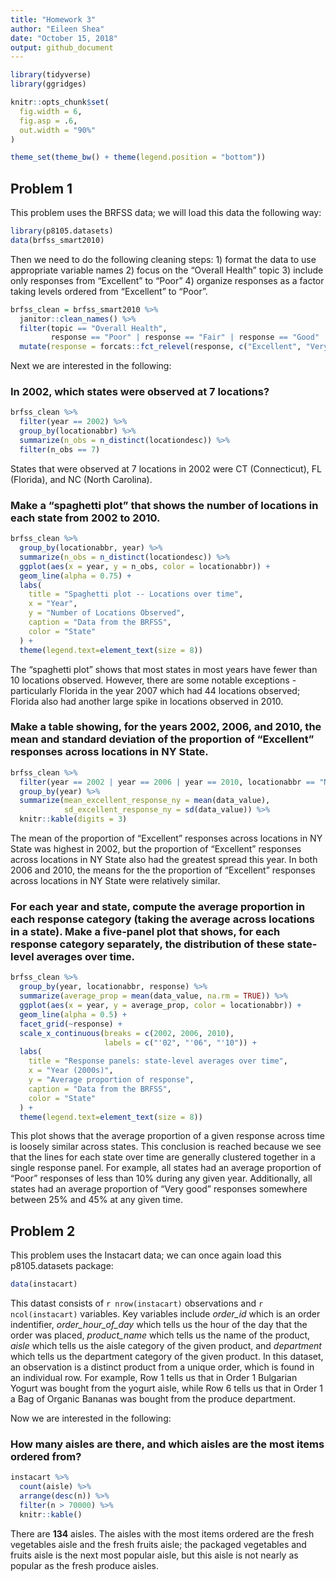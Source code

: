 ```yaml
---
title: "Homework 3"
author: "Eileen Shea"
date: "October 15, 2018"
output: github_document
---
```


```r
library(tidyverse)
library(ggridges)

knitr::opts_chunk$set(
  fig.width = 6,
  fig.asp = .6,
  out.width = "90%"
)

theme_set(theme_bw() + theme(legend.position = "bottom"))
```

## Problem 1

This problem uses the BRFSS data; we will load this data the following way:

```r
library(p8105.datasets)
data(brfss_smart2010)
```

Then we need to do the following cleaning steps: 1) format the data to use appropriate variable names 2) focus on the “Overall Health” topic
3) include only responses from “Excellent” to “Poor” 4) organize responses as a factor taking levels ordered from “Excellent” to “Poor”.

```r
brfss_clean = brfss_smart2010 %>% 
  janitor::clean_names() %>% 
  filter(topic == "Overall Health",
         response == "Poor" | response == "Fair" | response == "Good" | response == "Very good" | response == "Excellent") %>% 
  mutate(response = forcats::fct_relevel(response, c("Excellent", "Very good", "Good", "Fair", "Poor"))) 
```

Next we are interested in the following:

### In 2002, which states were observed at 7 locations?

```r
brfss_clean %>% 
  filter(year == 2002) %>% 
  group_by(locationabbr) %>% 
  summarize(n_obs = n_distinct(locationdesc)) %>%
  filter(n_obs == 7)
```

States that were observed at 7 locations in 2002 were CT (Connecticut), FL (Florida), and NC (North Carolina).

### Make a “spaghetti plot” that shows the number of locations in each state from 2002 to 2010.

```r
brfss_clean %>% 
  group_by(locationabbr, year) %>% 
  summarize(n_obs = n_distinct(locationdesc)) %>% 
  ggplot(aes(x = year, y = n_obs, color = locationabbr)) +
  geom_line(alpha = 0.75) +
  labs(
    title = "Spaghetti plot -- Locations over time",
    x = "Year",
    y = "Number of Locations Observed",
    caption = "Data from the BRFSS",
    color = "State"
  ) + 
  theme(legend.text=element_text(size = 8))
```

The "spaghetti plot" shows that most states in most years have fewer than 10 locations observed. However, there are some notable exceptions - particularly Florida in the year 2007 which had 44 locations observed; Florida also had another large spike in locations observed in 2010. 

### Make a table showing, for the years 2002, 2006, and 2010, the mean and standard deviation of the proportion of “Excellent” responses across locations in NY State.

```r
brfss_clean %>% 
  filter(year == 2002 | year == 2006 | year == 2010, locationabbr == "NY", response == "Excellent") %>% 
  group_by(year) %>%
  summarize(mean_excellent_response_ny = mean(data_value),
            sd_excellent_response_ny = sd(data_value)) %>% 
  knitr::kable(digits = 3)
```

The mean of the proportion of "Excellent" responses across locations in NY State was highest in 2002, but the proportion of "Excellent" responses across locations in NY State also had the greatest spread this year. In both 2006 and 2010, the means for the the proportion of "Excellent" responses across locations in NY State were relatively similar. 

### For each year and state, compute the average proportion in each response category (taking the average across locations in a state). Make a five-panel plot that shows, for each response category separately, the distribution of these state-level averages over time.

```r
brfss_clean %>% 
  group_by(year, locationabbr, response) %>%
  summarize(average_prop = mean(data_value, na.rm = TRUE)) %>%
  ggplot(aes(x = year, y = average_prop, color = locationabbr)) +
  geom_line(alpha = 0.5) +
  facet_grid(~response) + 
  scale_x_continuous(breaks = c(2002, 2006, 2010),
                     labels = c("'02", "'06", "'10")) +
  labs(
    title = "Response panels: state-level averages over time",
    x = "Year (2000s)",
    y = "Average proportion of response",
    caption = "Data from the BRFSS",
    color = "State"
  ) +
  theme(legend.text=element_text(size = 8))
```

This plot shows that the average proportion of a given response across time is loosely similar across states. This conclusion is reached because we see that the lines for each state over time are generally clustered together in a single response panel. For example, all states had an average proportion of "Poor" responses of less than 10% during any given year. Additionally, all states had an average proportion of "Very good" responses somewhere between 25% and 45% at any given time.


## Problem 2

This problem uses the Instacart data; we can once again load this p8105.datasets package:

```r
data(instacart)
```

This datast consists of `r nrow(instacart)` observations and `r ncol(instacart)` variables. Key variables include *order_id* which is an order indentifier, *order_hour_of_day* which tells us the hour of the day that the order was placed, *product_name* which tells us the name of the product, *aisle* which tells us the aisle category of the given product, and *department* which tells us the department category of the given product. In this dataset, an observation is a distinct product from a unique order, which is found in an individual row. For example, Row 1 tells us that in Order 1 Bulgarian Yogurt was bought from the yogurt aisle, while Row 6 tells us that in Order 1 a Bag of Organic Bananas was bought from the produce department. 

Now we are interested in the following:

### How many aisles are there, and which aisles are the most items ordered from?

```r
instacart %>% 
  count(aisle) %>% 
  arrange(desc(n)) %>% 
  filter(n > 70000) %>% 
  knitr::kable()
```

There are **134** aisles. The aisles with the most items ordered are the fresh vegetables aisle and the fresh fruits aisle; the packaged vegetables and fruits aisle is the next most popular aisle, but this aisle is not nearly as popular as the fresh produce aisles. 


